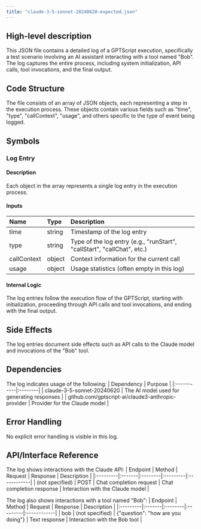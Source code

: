 ```yaml
---
title: "claude-3-5-sonnet-20240620-expected.json"
---
```


## High-level description
This JSON file contains a detailed log of a GPTScript execution, specifically a test scenario involving an AI assistant interacting with a tool named "Bob". The log captures the entire process, including system initialization, API calls, tool invocations, and the final output.

## Code Structure
The file consists of an array of JSON objects, each representing a step in the execution process. These objects contain various fields such as "time", "type", "callContext", "usage", and others specific to the type of event being logged.

## Symbols

### Log Entry
#### Description
Each object in the array represents a single log entry in the execution process.

#### Inputs
| Name | Type | Description |
|:-----|:-----|:------------|
| time | string | Timestamp of the log entry |
| type | string | Type of the log entry (e.g., "runStart", "callStart", "callChat", etc.) |
| callContext | object | Context information for the current call |
| usage | object | Usage statistics (often empty in this log) |

#### Internal Logic
The log entries follow the execution flow of the GPTScript, starting with initialization, proceeding through API calls and tool invocations, and ending with the final output.

## Side Effects
The log entries document side effects such as API calls to the Claude model and invocations of the "Bob" tool.

## Dependencies
The log indicates usage of the following:
| Dependency | Purpose |
|:-----------|:--------|
| claude-3-5-sonnet-20240620 | The AI model used for generating responses |
| github.com/gptscript-ai/claude3-anthropic-provider | Provider for the Claude model |

## Error Handling
No explicit error handling is visible in this log.

## API/Interface Reference
The log shows interactions with the Claude API:
| Endpoint | Method | Request | Response | Description |
|:---------|:-------|:--------|:---------|:------------|
| (not specified) | POST | Chat completion request | Chat completion response | Interaction with the Claude model |

The log also shows interactions with a tool named "Bob":
| Endpoint | Method | Request | Response | Description |
|:---------|:-------|:--------|:---------|:------------|
| bob | (not specified) | {"question": "how are you doing"} | Text response | Interaction with the Bob tool |